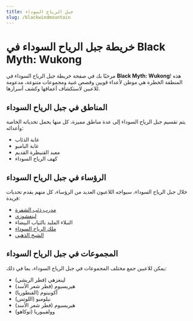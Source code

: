 ```yaml
---
title: جبل الرياح السوداء
slug: /blackwindmountain
---
```


# خريطة جبل الرياح السوداء في Black Myth: Wukong

مرحبًا بك في صفحة خريطة جبل الرياح السوداء في **Black Myth: Wukong**! هذه المنطقة الخطرة هي موطن لأعداء قويين وقصص غنية ومجموعات متنوعة، مدعومة للاعبين لاستكشاف أعماقها وكشف أسرارها.

## المناطق في جبل الرياح السوداء

يتم تقسيم جبل الرياح السوداء إلى عدة مناطق مميزة، كل منها يحمل تحدياته الخاصة وأعدائه:

- غابة الذئاب
- غابة البامبو
- معبد القنيطرة القديم
- كهف الرياح السوداء

## الرؤساء في جبل الرياح السوداء

خلال جبل الرياح السوداء، سيواجه اللاعبون العديد من الرؤساء، كل منهم يقدم تحديات فريدة:

- [مدرب ذئب الشفرة](/docs/blackwindking)
- [لينغشوزي](/docs/lingxuzi)
- النبلاء الملبد بالثياب البيضاء
- [ملك الرياح السوداء](/docs/blackwindking)
- [الشيخ الذهبي](/docs/elderjinchi)

## المجموعات في جبل الرياح السوداء

يمكن للاعبين جمع مختلف المجموعات في جبل الرياح السوداء، بما في ذلك:

- لينغزهي (فطر الريشي)
- هيريسيوم (فطر شعر الأسد)
- أكونيتوم (القنطوريا)
- نيلومبو (اللوتس)
- هيريسيوم (فطر شعر الأسد)
- وولفيبوريا (توكاهو)